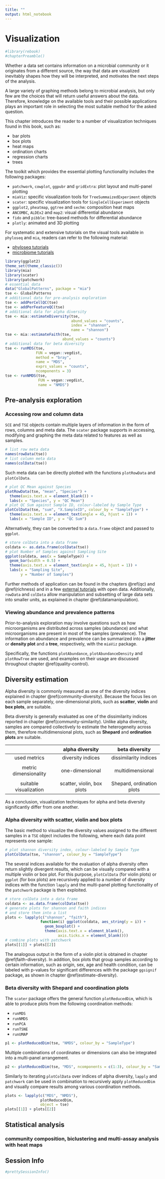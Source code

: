 ```yaml
---
title: ""
output: html_notebook
---
```


# Visualization

```r
#library(rebook)
#chapterPreamble()
```

Whether a data set contains information on a microbial community or it originates from a different source, the way that data are visualized inevitably shapes how they will be interpreted, and motivates the next steps of the analysis.

A large variety of graphing methods belong to microbial analysis, but only few are the choices that will return useful answers about the data. Therefore, knowledge on the available tools and their possible applications plays an important role in selecting the most suitable method for the asked question.

This chapter introduces the reader to a number of visualization techniques found in this book, such as:

* bar plots
* box plots
* heat maps
* ordination charts
* regression charts
* trees

The toolkit which provides the essential plotting functionality includes the following packages:

* `patchwork`, `cowplot`, `ggpubr` and `gridExtra`: plot layout and multi-panel plotting
* `miaViz`: specific visualization tools for `TreeSummaizedExperiment` objects
* `scater`: specific visualization tools for `SingleCellExperiment` objects
* `ggplot2`, `pheatmap`, `ggtree` and `sechm`: composition heat maps
* `ANCOMBC`, `ALDEx2` and `map2`: visual differential abundance
* `fido` and `pibble`: tree-based methods for differential abundance
* `plotly`: animated and 3D plotting

For systematic and extensive tutorials on the visual tools available in `phyloseq` and `mia`, readers can refer to the following material:

* [phyloseq tutorials](http://joey711.github.io/phyloseq/tutorials-index)
* [microbiome tutorials](https://microbiome.github.io/tutorials/)

```r
library(ggplot2)
theme_set(theme_classic())
library(mia)
library(scater)
library(patchwork)
# essential data
data("GlobalPatterns", package = "mia")
tse <- GlobalPatterns
# additional data for pre-analysis exploration
tse <- addPerCellQC(tse)
tse <- addPerFeatureQC(tse)
# additional data for alpha diversity
tse <- mia::estimateDiversity(tse, 
                              abund_values = "counts",
                              index = "shannon", 
                              name = "shannon")
tse <- mia::estimateFaith(tse,
                          abund_values = "counts")
# additional data for beta diversity
tse <- runMDS(tse,
              FUN = vegan::vegdist,
              method = "bray",
              name = "MDS",
              exprs_values = "counts",
              ncomponents = 3)
tse <- runNMDS(tse,
               FUN = vegan::vegdist,
               name = "NMDS")
```

## Pre-analysis exploration

### Accessing row and column data

`SCE` and `TSE` objects contain multiple layers of information in the form of rows, columns and meta data. The `scater` package supports in accessing, modifying and graphing the meta data related to features as well as samples.

```r
# list row meta data
names(rowData(tse))
# list column meta data
names(colData(tse))
```

Such meta data can be directly plotted with the functions `plotRowData` and `plotColData`.

```r
# plot QC Mean against Species
plotRowData(tse, "mean", "Species") +
  theme(axis.text.x = element_blank()) +
  labs(x = "Species", y = "QC Mean")
# plot QC Sum against Sample ID, colour-labeled by Sample Type
plotColData(tse, "sum", "X.SampleID", colour_by = "SampleType") +
  theme(axis.text.x = element_text(angle = 45, hjust = 1)) +
  labs(x = "Sample ID", y = "QC Sum")
```

Alternatively, they can be converted to a `data.frame` object and passed to `ggplot`.

```r
# store colData into a data frame
coldata <- as.data.frame(colData(tse))
# plot Number of Samples against Sampling Site
ggplot(coldata, aes(x = SampleType)) +
  geom_bar(width = 0.5) +
  theme(axis.text.x = element_text(angle = 45, hjust = 1)) +
  labs(x = "Sampling Site",
       y = "Number of Samples")
```

Further methods of application can be found in the chapters \@ref(qc) and \@ref(richness) and in a few [external tutorials](https://github.com/davismcc/scater_tutorials_open_data) with open data. Additionally, `rowData` and `colData` allow manipulation and subsetting of large data sets into smaller units, as explained in chapter \@ref(datamanipulation).

### Viewing abundance and prevalence patterns

Prior-to-analysis exploration may involve questions such as how microorganisms are distributed across samples (abundance) and what microorganisms are present in most of the samples (prevalence). The information on abundance and prevalence can be summarized into a **jitter** or **density plot** and a **tree**, respectively, with the `miaViz` package.

Specifically, the functions `plotAbundance`, `plotAbundanceDensity` and `plotRowTree` are used, and examples on their usage are discussed throughout chapter \@ref(quality-control).

## Diversity estimation

Alpha diversity is commonly measured as one of the diversity indices explained in chapter \@ref(community-diversity). Because the focus lies on each sample separately, one-dimensional plots, such as **scatter**, **violin** and **box plots**, are suitable. 

Beta diversity is generally evaluated as one of the dissimilarity indices reported in chapter \@ref(community-similarity). Unlike alpha diversity, samples are compared collectively to estimate the heterogeneity across them, therefore multidimensional plots, such as **Shepard** and **ordination plots** are suitable.

|                         | alpha diversity            | beta diversity            |
|:-----------------------:|:--------------------------:|:-------------------------:|
| used metrics            | diversity indices          | dissimilarity indices     |
|                         |                            |                           | 
| metric dimensionality   | one-dimensional            | multidimensional          |
|                         |                            |                           | 
| suitable visualization  | scatter, violin, box plots | Shepard, ordination plots |

As a conclusion, visualization techniques for alpha and beta diversity significantly differ from one another.

### Alpha diversity with scatter, violin and box plots

The basic method to visualize the diversity values assigned to the different samples in a `TSE` object includes the following, where each data point represents one sample:

```r
# plot shannon diversity index, colour-labeled by Sample Type
plotColData(tse, "shannon", colour_by = "SampleType")
```

The several indices available for the evaluation of alpha diversity often return slightly divergent results, which can be visually compared with a multiple violin or box plot. For this purpose, `plotColData` (for violin plots) or `ggplot` (for box plots) are recursively applied to a number of diversity indices with the function `lapply` and the multi-panel plotting functionality of the `patchwork` package is then exploited.

```r
# store colData into a data frame
coldata <- as.data.frame(colData(tse))
# generate plots for shannon and faith indices
# and store them into a list
plots <- lapply(c("shannon", "faith"),
                function(i) ggplot(coldata, aes_string(y = i)) +
                  geom_boxplot() +
                  theme(axis.text.x = element_blank(),
                        axis.ticks.x = element_blank()))
# combine plots with patchwork
plots[[1]] + plots[[2]]
```
The analogous output in the form of a violin plot is obtained in chapter \@ref(faith-diversity). In addition, box plots that group samples according to certain information, such as origin, sex, age and health condition, can be labeled with p-values for significant differences with the package `ggsignif` package, as shown in chapter \@ref(estimate-diversity).

### Beta diversity with Shepard and coordination plots

The `scater` package offers the general function `plotReducedDim`, which is able to produce plots from the following coordination methods:

* `runMDS`
* `runNMDS`
* `runPCA`
* `runTSNE`
* `runUMAP`

```r
p1 <- plotReducedDim(tse, "NMDS", colour_by = "SampleType")
```

Multiple combinations of coordinates or dimensions can also be integrated into a multi-panel arrangement.

```r
p2 <- plotReducedDim(tse, "MDS", ncomponents = c(1:3), colour_by = "SampleType")
```

Similarly to iterating `plotColData` over indices of alpha diversity, `lapply` and `patchwork` can be used in combination to recursively apply `plotReducedDim` and visually compare results among various coordination methods.

```r
plots <- lapply(c("MDS", "NMDS"),
                plotReducedDim,
                object = tse)
plots[[1]] + plots[[2]]
```

## Statistical analysis

### community composition, biclustering and multi-assay analysis with heat maps

## Session Info {-}

```r
#prettySessionInfo()
```